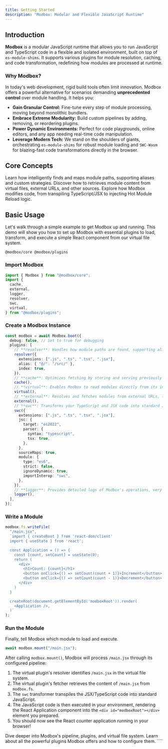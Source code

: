 ```yaml
---
title: Getting Started
description: "Modbox: Modular and Flexible JavaScript Runtime"
---
```


## Introduction

**Modbox** is a modular JavaScript runtime that allows you to run JavaScript and TypeScript code in a flexible and isolated environment, built on top of `es-module-shims`. It supports various plugins for module resolution, caching, and code transformation, redefining how modules are processed at runtime.

### Why Modbox?

In today's web development, rigid build tools often limit innovation. Modbox offers a powerful alternative for scenarios demanding **unprecedented control** over module handling. It helps you:

- **Gain Granular Control:** Fine-tune every step of module processing, moving beyond monolithic bundlers.
- **Embrace Extreme Modularity:** Build custom pipelines by adding, removing, or reordering plugins.
- **Power Dynamic Environments:** Perfect for code playgrounds, online editors, and any app needing real-time code manipulation.
- **Leverage Modern Tech:** We stand on the shoulders of giants, orchestrating `es-module-shims` for robust module loading and `SWC-Wasm` for blazing-fast code transformations directly in the browser.

## Core Concepts

<Cards className="grid-cols-3">
  <Card href="/docs/core-concepts/resolvers" title="Resolvers">
    Learn how intelligently finds and maps module paths, supporting aliases and
    custom strategies.
  </Card>
  <Card href="/docs/core-concepts/fetchers" title="Fetchers">
    Discover how to retrieves module content from virtual files, external URLs,
    and other sources.
  </Card>
  <Card href="/docs/core-concepts/transformers" title="Transformers">
    Explore how Modbox modifies code, from transpiling TypeScript/JSX to
    injecting Hot Module Reload logic.
  </Card>
</Cards>

## Basic Usage

Let's walk through a simple example to get Modbox up and running. This demo will show you how to set up Modbox with essential plugins to load, transform, and execute a simple React component from our virtual file system.

```package-install
@modbox/core @modbox/plugins
```

### Import Modbox

```ts
import { Modbox } from "@modbox/core";
import {
  cache,
  external,
  logger,
  resolver,
  swc,
  virtual,
} from "@modbox/plugins";
```

### Create a Modbox Instance

```ts
const modbox = await Modbox.boot({
  debug: false, // Set to true for debugging
  plugins: [
    // **resolver**: Handles how module paths are found, supporting aliases (`@/`) and file extensions.
    resolver({
      extensions: [".js", ".ts", ".tsx", ".jsx"],
      alias: { "@/": "/src/" },
      index: true,
    }),
    // **cache**: Optimizes fetching by storing and serving previously loaded modules.
    cache(),
    // **virtual**: Enables Modbox to read modules directly from its in-memory file system (`modbox.fs`).
    virtual(),
    // **external**: Resolves and fetches modules from external URLs, like CDNs (e.g., from `https://esm.sh/*`).
    external(),
    // **swc**: Transforms your TypeScript and JSX code into standard JavaScript, essential for React.
    swc({
      extensions: [".js", ".ts", ".tsx", ".jsx"],
      jsc: {
        target: "es2022",
        parser: {
          syntax: "typescript",
          tsx: true,
        },
      },
      sourceMaps: true,
      module: {
        type: "es6",
        strict: false,
        ignoreDynamic: true,
        importInterop: "swc",
      },
    }),
    // **logger**: Provides detailed logs of Modbox's operations, very useful for debugging your pipeline.
    logger(),
  ],
});
```

### Write a Module

```ts
modbox.fs.writeFile(
  "/main.jsx",
  `import { createRoot } from 'react-dom/client'
  import { useState } from 'react';

  const Application = () => {
    const [count, setCount] = useState(0);
    return (
      <div>
        <h1>Count: {count}</h1>
        <button onClick={() => setCount(count + 1)}>Increment</button>
        <button onClick={() => setCount(count - 1)}>Decrement</button>
      </div>
    )
  }

  createRoot(document.getElementById('modboxRoot')).render(
    <Application />,
  )`
);
```

### Run the Module

Finally, tell Modbox which module to load and execute.

```ts
await modbox.mount("/main.jsx");
```

After calling `modbox.mount()`, Modbox will process `/main.jsx` through its configured pipeline:

1. The virtual plugin's resolver identifies `/main.jsx` in the virtual file system.
2. The virtual plugin's fetcher retrieves the content of `/main.jsx` from `modbox.fs`.
3. The `swc` transformer transpiles the JSX/TypeScript code into standard JavaScript.
4. The JavaScript code is then executed in your environment, rendering the React Application component into the `<div id="modboxRoot"></div>` element you prepared.
5. You should now see the React counter application running in your browser!

<Cards>
  <Card href="/docs/core-concepts" title="Understand Core Concepts">
    Dive deeper into Modbox's pipeline, plugins, and virtual file system.
  </Card>
  <Card href="/docs/plugins" title="Explore Official Plugins">
    Learn about all the powerful plugins Modbox offers and how to configure
    them.
  </Card>
</Cards>
````
